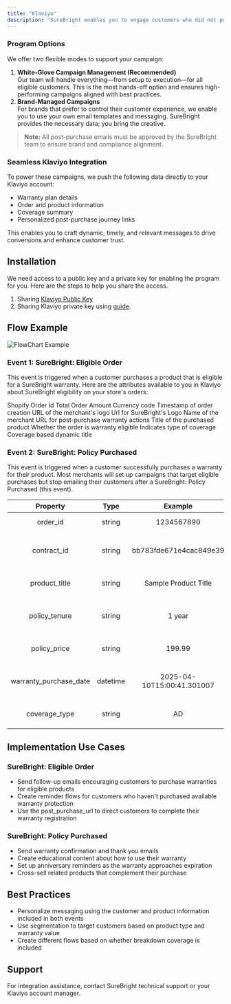 ```yaml
---
title: "Klaviyo"
description: "SureBright enables you to engage customers who did not purchase a warranty at the time of checkout by sending personalized post-purchase emails across multiple channels."
---
```


### Program Options

We offer two flexible modes to support your campaign:

1. **White-Glove Campaign Management (Recommended)**\
   Our team will handle everything—from setup to execution—for all eligible customers. This is the most hands-off option and ensures high-performing campaigns aligned with best practices.
2. **Brand-Managed Campaigns**\
   For brands that prefer to control their customer experience, we enable you to use your own email templates and messaging. SureBright provides the necessary data; you bring the creative.

> **Note:** All post-purchase emails must be approved by the SureBright team to ensure brand and compliance alignment.

### Seamless Klaviyo Integration

To power these campaigns, we push the following data directly to your Klaviyo account:

- Warranty plan details
- Order and product information
- Coverage summary
- Personalized post-purchase journey links

This enables you to craft dynamic, timely, and relevant messages to drive conversions and enhance customer trust.

## Installation

We need access to a public key and a private key for enabling the program for you. Here are the steps to help you share the access.

1. Sharing [Klaviyo Public Key](https://help.klaviyo.com/hc/en-us/articles/115005062267#your-public-api-key-site-id2)
2. Sharing Klaviyo private key using [guide](https://app.storylane.io/share/gmb05pqr5zbj).

## 

## Flow Example

![FlowChart Example](/images/klaviyo-flowchart.png)

### Event 1: SureBright: Eligible Order

This event is triggered when a customer purchases a product that is eligible for a SureBright warranty. Here are the attributes available to you in Klaviyo about SureBright eligibility on your store's orders:

<ParamField path="order_id" type="string" required>
  Shopify Order Id
</ParamField>

<ParamField path="order_amount" type="string" required>
  Total Order Amount
</ParamField>

<ParamField path="currency_code" type="string" required>
  Currency code
</ParamField>

<ParamField path="order_created_at" type="datetime" required>
  Timestamp of order creation
</ParamField>

<ParamField path="merchant_logo_url" type="string" required>
  URL of the merchant's logo
</ParamField>

<ParamField path="surebright_logo_url" type="string" required>
  Url for SureBright's Logo
</ParamField>

<ParamField path="merchant_name" type="string" required>
  Name of the merchant
</ParamField>

<ParamField path="post_purchase_url" type="string" required>
  URL for post-purchase warranty actions
</ParamField>

<ParamField path="product_title" type="string" required>
  Title of the purchased product
</ParamField>

<ParamField path="is_eligible" type="boolean" required>
  Whether the order is warranty eligible
</ParamField>

<ParamField path="coverage_type" type="string" required>
  Indicates type of coverage
</ParamField>

<ParamField path="coverage_option_title" type="string" required>
  Coverage based dynamic title
</ParamField>

### Event 2: SureBright: Policy Purchased

This event is triggered when a customer successfully purchases a warranty for their product. Most merchants will set up campaigns that target eligible purchases but stop emailing their customers after a SureBright: Policy Purchased (this event).

| Property               | Type     | Example                    | Description                         |
| :--------------------: | :------: | :------------------------: | :---------------------------------: |
| order_id               | string   | 1234567890                 | Shopify Order Id                    |
| contract_id            | string   | bb783fde671e4cac849e39     | Unique warranty contract identifier |
| product_title          | string   | Sample Product Title       | Product the warranty covers         |
| policy_tenure          | string   | 1 year                     | Duration of the warranty coverage   |
| policy_price           | string   | 199.99                     | Price paid for the warranty         |
| warranty_purchase_date | datetime | 2025-04-10T15:00:41.301007 | When the warranty was purchased     |
| coverage_type          | string   | AD                         | Indicates type of coverage          |

## Implementation Use Cases

### SureBright: Eligible Order

- Send follow-up emails encouraging customers to purchase warranties for eligible products
- Create reminder flows for customers who haven't purchased available warranty protection
- Use the post_purchase_url to direct customers to complete their warranty registration

### SureBright: Policy Purchased

- Send warranty confirmation and thank you emails
- Create educational content about how to use their warranty
- Set up anniversary reminders as the warranty approaches expiration
- Cross-sell related products that complement their purchase

## Best Practices

- Personalize messaging using the customer and product information included in both events
- Use segmentation to target customers based on product type and warranty value
- Create different flows based on whether breakdown coverage is included

## Support

For integration assistance, contact SureBright technical support or your Klaviyo account manager.